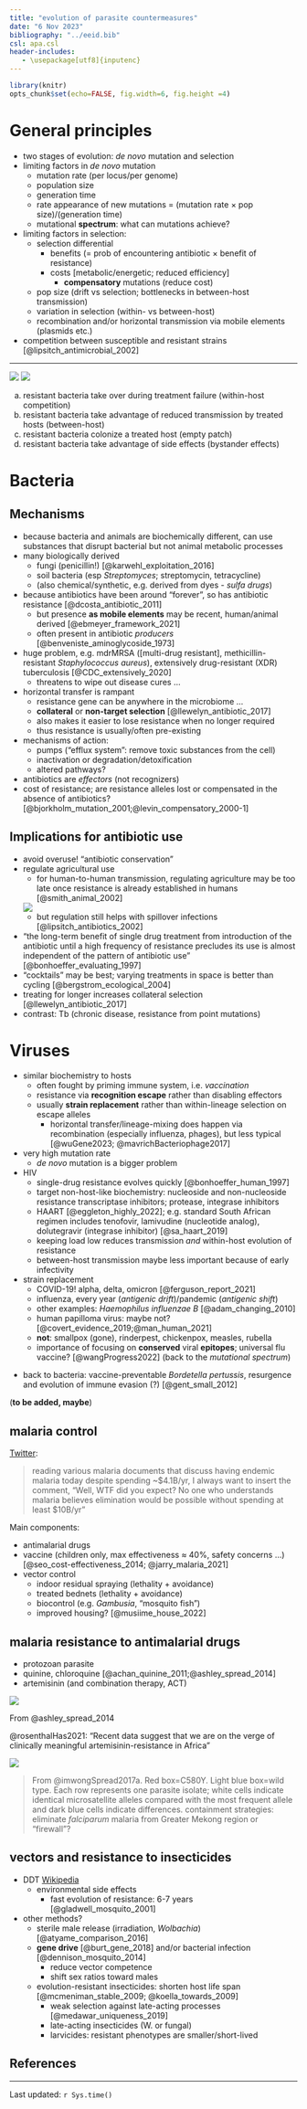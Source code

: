 ---
title: "evolution of parasite countermeasures"
date: "6 Nov 2023"
bibliography: "../eeid.bib"
csl: apa.csl
header-includes:
   - \usepackage[utf8]{inputenc}
---

```{r setup, include = FALSE}
library(knitr)
opts_chunk$set(echo=FALSE, fig.width=6, fig.height =4)
```

# General principles

- two stages of evolution: *de novo* mutation and selection
- limiting factors in *de novo* mutation
    - mutation rate (per locus/per genome)
	- population size
	- generation time
	- rate appearance of new mutations = (mutation rate × pop size)/(generation time)
	- mutational **spectrum**: what can mutations achieve?
- limiting factors in selection:
    - selection differential
	    - benefits (= prob of encountering antibiotic × benefit of resistance)
	    - costs [metabolic/energetic; reduced efficiency]
		    - **compensatory** mutations (reduce cost)
	- pop size (drift vs selection; bottlenecks in between-host transmission)
	- variation in selection (within- vs between-host)
	- recombination and/or horizontal transmission via mobile elements (plasmids etc.)
- competition between susceptible and resistant strains [@lipsitch_antimicrobial_2002]

____________________________   _______________________________
![](pix/lipsitch_samore.png)   ![](pix/lipsitch_samore_2.png)


a. resistant bacteria take over during treatment failure (within-host competition)
b. resistant bacteria take advantage of reduced transmission by treated hosts (between-host)
c. resistant bacteria colonize a treated host (empty patch)
d. resistant bacteria take advantage of side effects (bystander effects)

# Bacteria 

## Mechanisms

- because bacteria and animals are biochemically different, can use substances that disrupt bacterial but not animal metabolic processes
- many biologically derived
  - fungi (penicillin!) [@karwehl_exploitation_2016]
  - soil bacteria (esp *Streptomyces*; streptomycin, tetracycline)
  - (also chemical/synthetic, e.g. derived from dyes - *sulfa drugs*)
- because antibiotics have been around "forever", so has antibiotic resistance [@dcosta_antibiotic_2011]
   - but presence **as mobile elements** may be recent, human/animal derived [@ebmeyer_framework_2021]
   - often present in antibiotic *producers* [@benveniste_aminoglycoside_1973]
- huge problem, e.g. mdrMRSA ([multi-drug resistant], methicillin-resistant *Staphylococcus aureus*), extensively drug-resistant (XDR) tuberculosis [@CDC_extensively_2020]
   - threatens to wipe out disease cures ...
- horizontal transfer is rampant
   - resistance gene can be anywhere in the microbiome ...
   - **collateral** or **non-target selection** [@llewelyn_antibiotic_2017]
   - also makes it easier to lose resistance when no longer required
   - thus resistance is usually/often pre-existing
- mechanisms of action:
    - pumps ("efflux system": remove toxic substances from the cell)
	- inactivation or degradation/detoxification
	- altered pathways?

- antibiotics are *effectors* (not recognizers)
- cost of resistance; are resistance alleles lost or compensated in the absence of antibiotics? [@bjorkholm_mutation_2001;@levin_compensatory_2000-1]

## Implications for antibiotic use

- avoid overuse! "antibiotic conservation"
- regulate agricultural use
    - for human-to-human transmission, regulating agriculture may be too late once resistance is already established in humans  [@smith_animal_2002]

    ![](pix/smith_ar.png)
	- but regulation still helps with spillover infections [@lipsitch_antibiotics_2002]
- "the long-term benefit of single drug treatment from introduction of the antibiotic until a high frequency of resistance precludes its use is almost independent of the pattern of antibiotic use" [@bonhoeffer_evaluating_1997]
- "cocktails" may be best; varying treatments in space is better than cycling [@bergstrom_ecological_2004]
- treating for longer increases collateral selection [@llewelyn_antibiotic_2017]
- contrast: Tb (chronic disease, resistance from point mutations)

# Viruses

- similar biochemistry to hosts
   - often fought by priming immune system, i.e. *vaccination*
   - resistance via **recognition escape** rather than disabling effectors
   - usually **strain replacement** rather than within-lineage selection on escape alleles
        - horizontal transfer/lineage-mixing does happen via recombination (especially influenza, phages), but less typical [@wuGene2023; @mavrichBacteriophage2017]
- very high mutation rate
   - *de novo* mutation is a bigger problem
- HIV
   - single-drug resistance evolves quickly [@bonhoeffer_human_1997]
   - target non-host-like biochemistry: nucleoside and non-nucleoside resistance transcriptase inhibitors; protease, integrase inhibitors
   - HAART [@eggleton_highly_2022]; e.g. standard South African regimen includes tenofovir, lamivudine (nucleotide analog), dolutegravir (integrase inhibitor) [@sa_haart_2019]
   - keeping load low reduces transmission *and* within-host evolution of resistance
   - between-host transmission maybe less important because of early infectivity
- strain replacement
   - COVID-19! alpha, delta, omicron [@ferguson_report_2021]
   - influenza, every year (*antigenic drift*)/pandemic (*antigenic shift*)
   - other examples: *Haemophilus influenzae B* [@adam_changing_2010]
   - human papilloma virus: maybe not? [@covert_evidence_2019;@man_human_2021]
   - **not**: smallpox (gone), rinderpest, chickenpox, measles, rubella 
   - importance of focusing on **conserved** viral **epitopes**; universal flu vaccine? [@wangProgress2022] (back to the *mutational spectrum*)
   
<!-- ![](pix/twostrain_SIR.png) -->

- back to bacteria: vaccine-preventable *Bordetella pertussis*, resurgence and evolution of immune evasion (?) [@gent_small_2012]

(**to be added, maybe**)

## malaria control

[Twitter](https://twitter.com/ProfDavidLSmith/status/1504110201875562504):

> reading various malaria documents that discuss having endemic malaria today despite spending ~$4.1B/yr, I always want to insert the comment, "Well, WTF did you expect? No one who understands malaria believes elimination would be possible without spending at least $10B/yr"

Main components:

- antimalarial drugs
- vaccine (children only, max effectiveness $\approx$ 40%, safety concerns ...) [@seo_cost-effectiveness_2014; @jarry_malaria_2021]
- vector control
	- indoor residual spraying (lethality + avoidance)
	- treated bednets (lethality + avoidance)
    - biocontrol (e.g. *Gambusia*, "mosquito fish")
    - improved housing? [@musiime_house_2022]
	
## malaria resistance to antimalarial drugs

- protozoan parasite
- quinine, chloroquine [@achan_quinine_2011;@ashley_spread_2014]
- artemisinin (and combination therapy, ACT)

![](pix/artemisinin.png)

From @ashley_spread_2014

@rosenthalHas2021: "Recent data suggest that we are on the verge of clinically meaningful artemisinin-resistance in Africa"

![](pix/artemisinin_resistance.png)

> From @imwongSpread2017a. Red box=C580Y. Light blue box=wild type. Each row represents one parasite isolate; white cells indicate identical microsatellite alleles compared with the most frequent allele and dark blue cells indicate differences.
containment strategies: eliminate *falciparum* malaria from Greater Mekong region or "firewall"?

## vectors and resistance to insecticides

- DDT [Wikipedia](https://en.wikipedia.org/wiki/DDT#Mosquito_resistance)
   - environmental side effects
	 - fast evolution of resistance: 6-7 years [@gladwell_mosquito_2001]
- other methods?
   - sterile male release (irradiation, *Wolbachia*) [@atyame_comparison_2016]
   - **gene drive** [@burt_gene_2018] and/or bacterial infection [@dennison_mosquito_2014]
        - reduce vector competence
		- shift sex ratios toward males
   - evolution-resistant insecticides: shorten host life span [@mcmeniman_stable_2009; @koella_towards_2009]
        - weak selection against late-acting processes [@medawar_uniqueness_2019]
        - late-acting insecticides (W. or fungal)
		- larvicides: resistant phenotypes are smaller/short-lived

##  References
 
::: {#refs}
:::

---

Last updated: `r Sys.time()`
	



